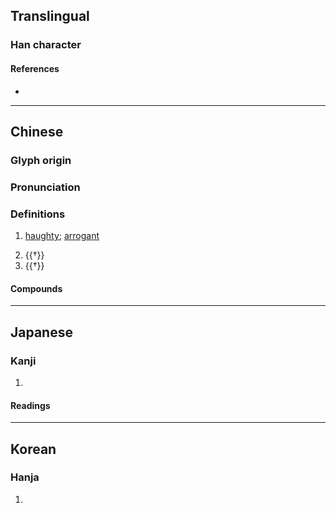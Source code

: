 {{character info}}
==Translingual==

===Han character===
{{Han char|rn=9|rad=人|as=08|sn=10|four=27264|canj=OSJR|ids=⿰亻居}}

====References====
* {{Han ref|kx=0108.190|dkj=00790|dj=0231.090|hdz=10185.030|uh=5028|ud=20520|bh=ADD0|bd=44496}}

----

==Chinese==
{{zh-forms}}

===Glyph origin===
{{Han etym}}

===Pronunciation===
{{zh-pron
|m=jù
|m-s=
|c=geoi3
|c-t=
|g=
|h=pfs=
|j=
|mb=
|md=
|mn=kù
|mn-t=
|w=
|x=
|mc=y
|oc=y
|cat=a,v
}}

===Definitions===
{{zh-hanzi}}

# {{lb|zh|literary}} [[haughty]]; [[arrogant]]
#: {{zh-x|倨傲|haughty; arrogant; conceited}}
#: {{zh-x|前倨後恭|to change from arrogance to humility}}
# {{†}} {{zh-alt-form|踞|to [[crouch]]; to [[squat]]}}
# {{†}} {{zh-alt-form|鋸|[[saw]]}}

====Compounds====
{{zh-der|前倨後卑|倨傲鮮腆|倨句|倨見|後恭前倨|前倨後恭|倨傲怠慢|倨傲|箕倨|輕倨}}

----

==Japanese==

===Kanji===
{{ja-kanji|grade=|rs=人08}}

# {{rfdef|ja|sort=人08}}

====Readings====
{{ja-readings
|goon=こ
|kanon=きょ
|kun=おご-る}}

----

==Korean==

===Hanja===
{{ko-hanja|hangeul=거|rv=geo|mr=kŏ}}

# {{rfdef|ko|sort=人08}}